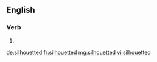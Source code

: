 ==English==

===Verb===
{{head|en}}

# {{en-past of|silhouette}}

[[de:silhouetted]]
[[fr:silhouetted]]
[[mg:silhouetted]]
[[vi:silhouetted]]